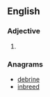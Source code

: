 ==English==

===Adjective===
{{head|en|adjective comparative form}}

# {{en-comparative of|bendy}}

===Anagrams===
* [[debrine#English|debrine]]
* [[inbreed#English|inbreed]]